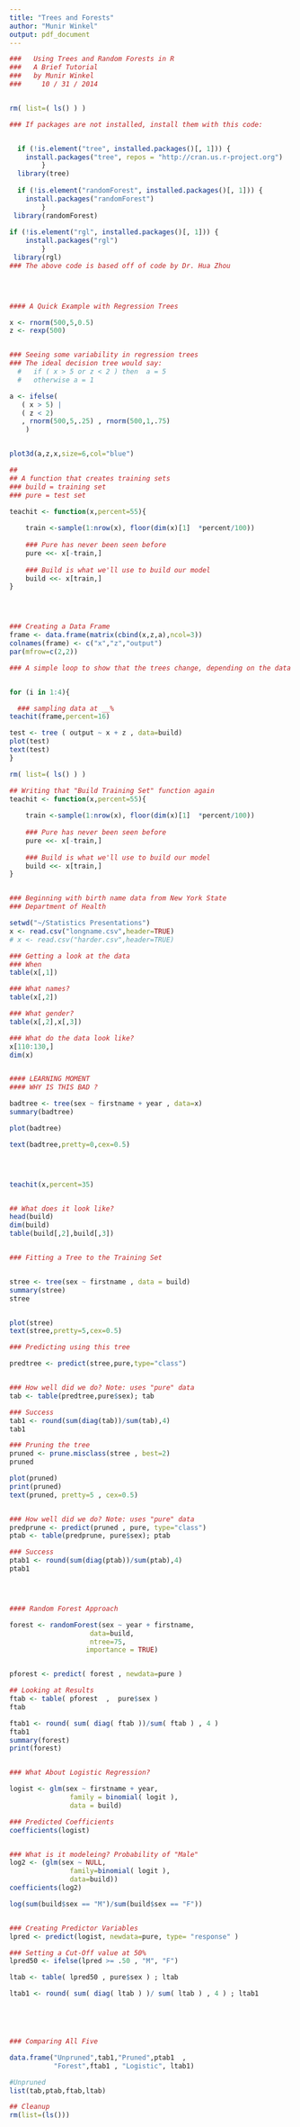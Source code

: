 ---
title: "Trees and Forests"
author: "Munir Winkel"
output: pdf_document
---


```{r}
###   Using Trees and Random Forests in R
###   A Brief Tutorial
###   by Munir Winkel
###     10 / 31 / 2014


rm( list=( ls() ) )

### If packages are not installed, install them with this code:


  if (!is.element("tree", installed.packages()[, 1])) {
    install.packages("tree", repos = "http://cran.us.r-project.org")
        }
  library(tree)
 
  if (!is.element("randomForest", installed.packages()[, 1])) {
    install.packages("randomForest")
        }
 library(randomForest)
         
if (!is.element("rgl", installed.packages()[, 1])) {
    install.packages("rgl")
        }
 library(rgl)
### The above code is based off of code by Dr. Hua Zhou
 



#### A Quick Example with Regression Trees

x <- rnorm(500,5,0.5)
z <- rexp(500)


### Seeing some variability in regression trees
### The ideal decision tree would say:
  #   if ( x > 5 or z < 2 ) then  a = 5
  #   otherwise a = 1

a <- ifelse(
   ( x > 5) | 
   ( z < 2) 
   , rnorm(500,5,.25) , rnorm(500,1,.75)  
    )


plot3d(a,z,x,size=6,col="blue")

## 
## A function that creates training sets
### build = training set
### pure = test set

teachit <- function(x,percent=55){
      
    train <-sample(1:nrow(x), floor(dim(x)[1]  *percent/100))
    
    ### Pure has never been seen before
    pure <<- x[-train,]
    
    ### Build is what we'll use to build our model
    build <<- x[train,]
}




### Creating a Data Frame 
frame <- data.frame(matrix(cbind(x,z,a),ncol=3))
colnames(frame) <- c("x","z","output")
par(mfrow=c(2,2))

### A simple loop to show that the trees change, depending on the data


for (i in 1:4){

  ### sampling data at __% 
teachit(frame,percent=16)

test <- tree ( output ~ x + z , data=build)
plot(test)
text(test)
}

```


```{r}
rm( list=( ls() ) )

## Writing that "Build Training Set" function again
teachit <- function(x,percent=55){
      
    train <-sample(1:nrow(x), floor(dim(x)[1]  *percent/100))
    
    ### Pure has never been seen before
    pure <<- x[-train,]
    
    ### Build is what we'll use to build our model
    build <<- x[train,]
}


### Beginning with birth name data from New York State 
### Department of Health

setwd("~/Statistics Presentations")
x <- read.csv("longname.csv",header=TRUE)
# x <- read.csv("harder.csv",header=TRUE)

### Getting a look at the data
### When
table(x[,1])

### What names?
table(x[,2])

### What gender?
table(x[,2],x[,3])

### What do the data look like?
x[110:130,]
dim(x)


#### LEARNING MOMENT
#### WHY IS THIS BAD ? 

badtree <- tree(sex ~ firstname + year , data=x)
summary(badtree)

plot(badtree)

text(badtree,pretty=0,cex=0.5)




teachit(x,percent=35)


## What does it look like? 
head(build)
dim(build)
table(build[,2],build[,3])


### Fitting a Tree to the Training Set


stree <- tree(sex ~ firstname , data = build)
summary(stree)
stree


plot(stree)
text(stree,pretty=5,cex=0.5)

### Predicting using this tree

predtree <- predict(stree,pure,type="class")


### How well did we do? Note: uses "pure" data
tab <- table(predtree,pure$sex); tab

### Success 
tab1 <- round(sum(diag(tab))/sum(tab),4)
tab1

### Pruning the tree
pruned <- prune.misclass(stree , best=2)
pruned

plot(pruned)
print(pruned)
text(pruned, pretty=5 , cex=0.5)


### How well did we do? Note: uses "pure" data
predprune <- predict(pruned , pure, type="class")
ptab <- table(predprune, pure$sex); ptab

### Success 
ptab1 <- round(sum(diag(ptab))/sum(ptab),4)
ptab1




#### Random Forest Approach

forest <- randomForest(sex ~ year + firstname, 
                    data=build, 
                    ntree=75,
                   importance = TRUE)


pforest <- predict( forest , newdata=pure )

## Looking at Results
ftab <- table( pforest  ,  pure$sex )
ftab

ftab1 <- round( sum( diag( ftab ))/sum( ftab ) , 4 )
ftab1
summary(forest)
print(forest)


### What About Logistic Regression? 

logist <- glm(sex ~ firstname + year, 
               family = binomial( logit ), 
               data = build)

### Predicted Coefficients
coefficients(logist)


### What is it modeleing? Probability of "Male"
log2 <- (glm(sex ~ NULL, 
               family=binomial( logit ), 
               data=build))
coefficients(log2)

log(sum(build$sex == "M")/sum(build$sex == "F"))


### Creating Predictor Variables
lpred <- predict(logist, newdata=pure, type= "response" )

### Setting a Cut-Off value at 50%
lpred50 <- ifelse(lpred >= .50 , "M", "F")

ltab <- table( lpred50 , pure$sex ) ; ltab

ltab1 <- round( sum( diag( ltab ) )/ sum( ltab ) , 4 ) ; ltab1





### Comparing All Five

data.frame("Unpruned",tab1,"Pruned",ptab1  ,
           "Forest",ftab1 , "Logistic", ltab1)

#Unpruned
list(tab,ptab,ftab,ltab)

## Cleanup
rm(list=(ls()))
```

